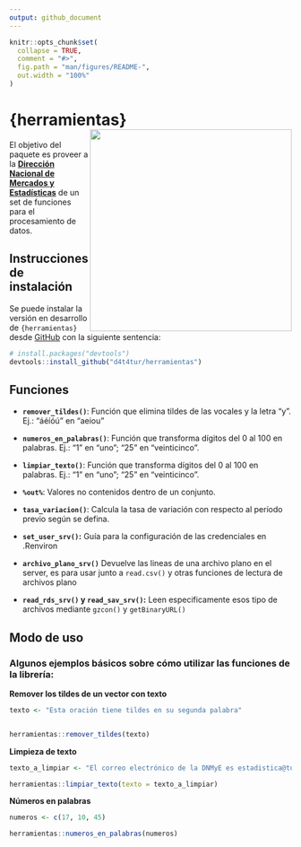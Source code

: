 ```yaml
---
output: github_document
---
```


<!-- README.md is generated from README.Rmd. Please edit that file -->

```r
knitr::opts_chunk$set(
  collapse = TRUE,
  comment = "#>",
  fig.path = "man/figures/README-",
  out.width = "100%"
)
```

# {herramientas} <a href="https://dnme-minturdep.github.io/herramientas/"><img src="man/figures/logo.png" align="right" height="360" /></a>

<!-- badges: start -->
<!-- badges: end -->

El objetivo del paquete es proveer a la [**Dirección Nacional de Mercados y Estadísticas**](https://www.yvera.tur.ar/sinta/) de un set de funciones para el procesamiento de datos.

## Instrucciones de instalación 

Se puede instalar la versión en desarrollo de `{herramientas}` desde [GitHub](https://github.com/) con la siguiente sentencia:

``` r
# install.packages("devtools")
devtools::install_github("d4t4tur/herramientas")

```


## Funciones

-   **`remover_tildes()`**: Función que elimina tildes de las vocales y
    la letra “y”. Ej.: “áéíóú” en “aeiou”

-   **`numeros_en_palabras()`**: Función que transforma dígitos del 0 al
    100 en palabras. Ej.: “1” en “uno”; “25” en “veinticinco”.
    
-   **`limpiar_texto()`**: Función que transforma dígitos del 0 al
    100 en palabras. Ej.: “1” en “uno”; “25” en “veinticinco”.
    
-   **`%out%`**: Valores no contenidos dentro de un conjunto.

-   **`tasa_variacion()`**: Calcula la tasa de variación con respecto al período previo según se defina.

-   **`set_user_srv()`:**  Guía para la configuración de las credenciales en .Renviron

-   **`archivo_plano_srv()`** Devuelve las lineas de una archivo plano en el server, es para usar junto a `read.csv()` y otras funciones de lectura de archivos plano

-   **`read_rds_srv()` y `read_sav_srv()`:** Leen especificamente esos tipo de archivos mediante `gzcon()` y `getBinaryURL()`



## Modo de uso

### Algunos ejemplos básicos sobre cómo utilizar las funciones de la librería:

**Remover los tildes de un vector con texto**

```r

texto <- "Esta oración tiene tildes en su segunda palabra"


herramientas::remover_tildes(texto)


```


**Limpieza de texto** 

```r

texto_a_limpiar <- "El correo electrónico de la DNMyE es estadistica@turismo.gob.ar. No tiene un Ñ la oración anterior!!!"

herramientas::limpiar_texto(texto = texto_a_limpiar)


```

**Números en palabras**

```r

numeros <- c(17, 10, 45)

herramientas::numeros_en_palabras(numeros)

```

